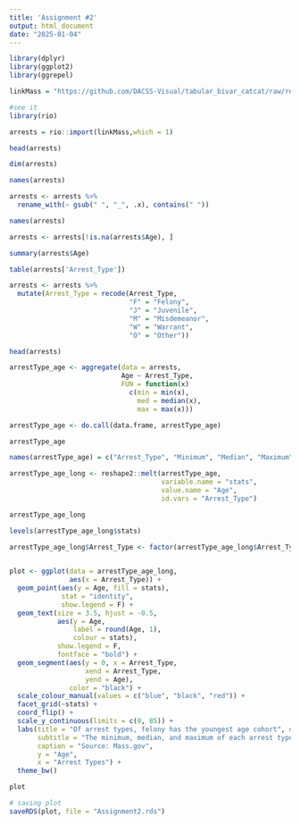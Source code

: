 ```yaml
---
title: 'Assignment #2'
output: html_document
date: "2025-01-04"
---
```


```r

library(dplyr)
library(ggplot2)
library(ggrepel)

```


```r

linkMass = "https://github.com/DACSS-Visual/tabular_bivar_catcat/raw/refs/heads/main/data/MSP%20DFS%20Arrests%2019-20Q1.xlsx"

#see it
library(rio)

arrests = rio::import(linkMass,which = 1)

head(arrests)

```

```r

dim(arrests)

```


```r

names(arrests)

```

```r

arrests <- arrests %>% 
  rename_with(~ gsub(" ", "_", .x), contains(" "))

names(arrests)

```

```r

arrests <- arrests[!is.na(arrests$Age), ]

summary(arrests$Age)

```

```r

table(arrests['Arrest_Type'])

```



```r

arrests <- arrests %>% 
  mutate(Arrest_Type = recode(Arrest_Type, 
                              "F" = "Felony",
                              "J" = "Juvenile",
                              "M" = "Misdemeanor",
                              "W" = "Warrant",
                              "O" = "Other"))

head(arrests)

```

```r

arrestType_age <- aggregate(data = arrests,
                            Age ~ Arrest_Type,
                            FUN = function(x)
                              c(min = min(x),
                                med = median(x),
                                max = max(x)))

arrestType_age <- do.call(data.frame, arrestType_age)

arrestType_age

```

```r

names(arrestType_age) = c("Arrest_Type", "Minimum", "Median", "Maximum")

```


```r

arrestType_age_long <- reshape2::melt(arrestType_age, 
                                      variable.name = "stats",
                                      value.name = "Age",
                                      id.vars = "Arrest_Type")

arrestType_age_long

```

```r

levels(arrestType_age_long$stats)

```


```r

arrestType_age_long$Arrest_Type <- factor(arrestType_age_long$Arrest_Type, levels = c("Other", "Warrant", "Misdemeanor",
                                                                                      "Felony"))

```


```r

plot <- ggplot(data = arrestType_age_long,
               aes(x = Arrest_Type)) +
  geom_point(aes(y = Age, fill = stats),
             stat = "identity",
             show.legend = F) +
  geom_text(size = 3.5, hjust = -0.5,
            aes(y = Age,
                label = round(Age, 1),
                colour = stats),
            show.legend = F,
            fontface = "bold") +
  geom_segment(aes(y = 0, x = Arrest_Type,
                   xend = Arrest_Type,
                   yend = Age),
               color = "black") +
  scale_colour_manual(values = c("blue", "black", "red")) +
  facet_grid(~stats) +
  coord_flip() +
  scale_y_continuous(limits = c(0, 85)) +
  labs(title = "Of arrest types, felony has the youngest age cohort", # title
       subtitle = "The minimum, median, and maximum of each arrest type in Massachusetts (2019-2020)", # subtitle
       caption = "Source: Mass.gov",
       y = "Age",
       x = "Arrest Types") +
  theme_bw()

plot

```

```r

# saving plot
saveRDS(plot, file = "Assignment2.rds")

```

